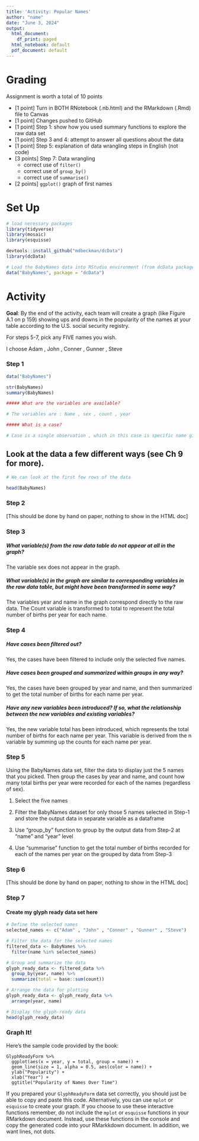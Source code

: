 ```yaml
---
title: 'Activity: Popular Names'
author: "name"
date: "June 3, 2024"
output:
  html_document:
    df_print: paged
  html_notebook: default
  pdf_document: default
---
```



# Grading

Assignment is worth a total of 10 points

* [1 point] Turn in BOTH RNotebook (.nb.html) and the RMarkdown (.Rmd) file to Canvas
* [1 point] Changes pushed to GitHub
* [1 point] Step 1: show how you used summary functions to explore the raw data set
* [1 point] Step 3 and 4: attempt to answer all questions about the data
* [1 point] Step 5: explanation of data wrangling steps in English (not code)
* [3 points] Step 7: Data wrangling
    * correct use of `filter()`
    * correct use of `group_by()`
    * correct use of `summarise()`
* [2 points] `ggplot()` graph of first names 



# Set Up

```r
# load necessary packages
library(tidyverse)
library(mosaic)
library(esquisse)

devtools::install_github("mdbeckman/dcData")
library(dcData)

# Load the BabyNames data into RStudio environment (from dcData package)
data("BabyNames", package = "dcData")
```

# Activity

**Goal**: By the end of the activity, each team will create a graph (like Figure A.1 on p 159) showing ups and downs in the popularity of the names at your table according to the U.S. social security registry.  

For steps 5-7, pick any FIVE names you wish.

I choose Adam , John , Conner , Gunner , Steve  


### Step 1
```r
data("BabyNames")

str(BabyNames)
summary(BabyNames)

##### What are the variables are available?

# The variables are : Name , sex , count , year 

##### What is a case?

# Case is a single observation , which in this case is specific name given to the babies of a specific sex in a specific year 

```


## Look at the data a few different ways (see Ch 9 for more).
```r
# We can look at the first few rows of the data 

head(BabyNames)

```

### Step 2

[This should be done by hand on paper, nothing to show in the HTML doc]


### Step 3 

##### What variable(s) from the raw data table do not appear at all in the graph?

The variable sex does not appear in the graph.

##### What variable(s) in the graph are similar to corresponding variables in the raw data table, but might have been transformed in some way?

The variables year and name in the graph correspond directly to the raw data. The Count variable is transformed to total to represent the total number of births per year for each name.

### Step 4

##### Have cases been filtered out?

Yes, the cases have been filtered to include only the selected five names.

##### Have cases been grouped and summarized within groups in any way?

Yes, the cases have been grouped by year and name, and then summarized to get the total number of births for each name per year.

##### Have any new variables been introduced?  If so, what the relationship between the new variables and existing variables?

Yes, the new variable total has been introduced, which represents the total number of births for each name per year. This variable is derived from the n variable by summing up the counts for each name per year.


### Step 5

Using the BabyNames data set, filter the data to display just the 5 names that you picked.  Then group the cases by year and name, and count how many total births per year were recorded for each of the names (regardless of sex).  

1. Select the five names

2. Filter the BabyNames dataset for only those 5 names selected in Step-1 and store the output data in separate variable as a dataframe

3. Use "group_by" function to group by the output data from Step-2 at "name" and "year" level

4. Use "summarise" function to get the total number of births  recorded for each of the names per year on the grouped by data from Step-3


### Step 6

[This should be done by hand on paper, nothing to show in the HTML doc]

### Step 7
#### Create my glyph ready data set here
```r
# Define the selected names
selected_names <- c("Adam" , "John" , "Conner" , "Gunner" , "Steve")

# Filter the data for the selected names
filtered_data <- BabyNames %>%
  filter(name %in% selected_names)

# Group and summarize the data
glyph_ready_data <- filtered_data %>%
  group_by(year, name) %>%
  summarize(total = base::sum(count))

# Arrange the data for plotting
glyph_ready_data <- glyph_ready_data %>%
  arrange(year, name)

# Display the glyph-ready data
head(glyph_ready_data)


```

### Graph It!

Here's the sample code provided by the book:

```
GlyphReadyForm %>%
  ggplot(aes(x = year, y = total, group = name)) + 
  geom_line(size = 1, alpha = 0.5, aes(color = name)) + 
  ylab("Popularity") + 
  xlab("Year") +
  ggtitle("Popularity of Names Over Time")
```

If you prepared your `GlyphReadyForm` data set correctly, you should just be able to copy and paste this code. Alternatively, you can use `mplot` or `esquisse` to create your graph. If you choose to use these interactive functions remember, do not include the `mplot` or `esquisse` functions in your RMarkdown document. Instead, use these functions in the console and copy the generated code into your RMarkkdown document. In addition, we want lines, not dots.




